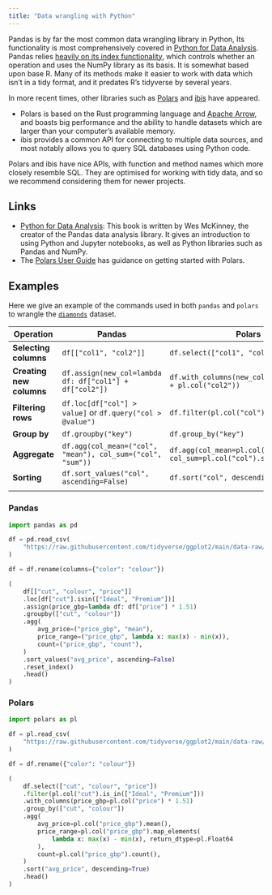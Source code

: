 ```yaml
---
title: "Data wrangling with Python"
---
```


Pandas is by far the most common data wrangling library in Python, Its functionality is most comprehensively covered in [Python for Data Analysis](https://wesmckinney.com/book/). Pandas relies [heavily on its index functionality](https://wesmckinney.com/book/pandas-basics#pandas_index_objects), which controls whether an operation  and uses the NumPy library as its basis. It is somewhat based upon base R. Many of its methods make it easier to work with data which isn't in a tidy format, and it predates R's tidyverse by several years.

In more recent times, other libraries such as [Polars](https://pola.rs) and [ibis](https://github.com/ibis-project/ibis) have appeared.

- Polars is based on the Rust programming language and [Apache Arrow](https://arrow.apache.org/), and boasts big performance and the ability to handle datasets which are larger than your computer's available memory.
- ibis provides a common API for connecting to multiple data sources, and most notably allows you to query SQL databases using Python code.

Polars and ibis have nice APIs, with function and method names which more closely resemble SQL. They are optimised for working with tidy data, and so we recommend considering them for newer projects.

## Links

- [Python for Data Analysis](https://wesmckinney.com/book/): This book is written by Wes McKinney, the creator of the Pandas data analysis library. It gives an introduction to using Python and Jupyter notebooks, as well as Python libraries such as Pandas and NumPy.
- The [Polars User Guide](https://docs.pola.rs/user-guide/getting-started/) has guidance on getting started with Polars.

## Examples

Here we give an example of the commands used in both `pandas` and `polars` to wrangle the [`diamonds`](https://raw.githubusercontent.com/tidyverse/ggplot2/main/data-raw/diamonds.csv) dataset.

| Operation                | Pandas                                                     | Polars                                                               |
| ------------------------ | ---------------------------------------------------------- | -------------------------------------------------------------------- |
| **Selecting columns**    | `df[["col1", "col2"]]`                                     | `df.select(["col1", "col2"])`                                        |
| **Creating new columns** | `df.assign(new_col=lambda df: df["col1"] + df["col2"])`    | `df.with_columns(new_col=pl.col("col1") + pl.col("col2"))`           |
| **Filtering rows**       | `df.loc[df["col"] > value]` or `df.query("col > @value")`  | `df.filter(pl.col("col") > value)`                                   |
| **Group by**             | `df.groupby("key")`                                        | `df.group_by("key")`                                                 |
| **Aggregate**            | `df.agg(col_mean=("col", "mean"), col_sum=("col", "sum"))` | `df.agg(col_mean=pl.col("col").mean(), col_sum=pl.col("col").sum())` |
| **Sorting**              | `df.sort_values("col", ascending=False)`                   | `df.sort("col", descending=True)`                                    |
|                          |                                                            |                                                                      |

### Pandas

```python
import pandas as pd

df = pd.read_csv(
    "https://raw.githubusercontent.com/tidyverse/ggplot2/main/data-raw/diamonds.csv"
)

df = df.rename(columns={"color": "colour"})

(
    df[["cut", "colour", "price"]]
    .loc[df["cut"].isin(["Ideal", "Premium"])]
    .assign(price_gbp=lambda df: df["price"] * 1.51)
    .groupby(["cut", "colour"])
    .agg(
        avg_price=("price_gbp", "mean"),
        price_range=("price_gbp", lambda x: max(x) - min(x)),
        count=("price_gbp", "count"),
    )
    .sort_values("avg_price", ascending=False)
    .reset_index()
    .head()
)
```

### Polars

```python
import polars as pl

df = pl.read_csv(
    "https://raw.githubusercontent.com/tidyverse/ggplot2/main/data-raw/diamonds.csv"
)

df = df.rename({"color": "colour"})

(
    df.select(["cut", "colour", "price"])
    .filter(pl.col("cut").is_in(["Ideal", "Premium"]))
    .with_columns(price_gbp=pl.col("price") * 1.51)
    .group_by(["cut", "colour"])
    .agg(
        avg_price=pl.col("price_gbp").mean(),
        price_range=pl.col("price_gbp").map_elements(
            lambda x: max(x) - min(x), return_dtype=pl.Float64
        ),
        count=pl.col("price_gbp").count(),
    )
    .sort("avg_price", descending=True)
    .head()
)
```

